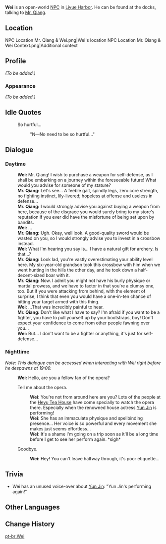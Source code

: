 {{Meta
<!-- Remove this template after adding the missing info -->
|missing_NPC_profile  = yes
}}
{{About|the NPC|a disambiguation|Wei (NPC)}}
{{Character Infobox
|image            = NPC Wei.png
|type             = Open-World NPC
|region           = Liyue
|location         = Liyue
}}
'''Wei''' {{Lang|zh=阿伟|zh_rm=Āwěi}} is an open-world [[NPC]] in [[Liyue Harbor]]. He can be found at the docks, talking to [[Mr. Qiang]].

==Location==
<gallery>
NPC Location Mr. Qiang & Wei.png|Wei's location
NPC Location Mr. Qiang & Wei Context.png|Additional context
</gallery>

==Profile==
<!-- detailed story/lore information goes here -->
''(To be added.)''

===Appearance===
''(To be added.)''

==Idle Quotes==
{{Dialogue Start}}
: {{DIcon|Idle}} So hurtful...
:: {{A|VO Wei 01.ogg}} "N&mdash;No need to be so hurtful..."
{{Dialogue End}}

==Dialogue==
===Daytime===
{{Dialogue Start}}
:'''Wei:''' Mr. Qiang! I wish to purchase a weapon for self-defense, as I shall be embarking on a journey within the foreseeable future! What would you advise for someone of my stature?
:'''Mr. Qiang:''' Let's see... A feeble gait, spindly legs, zero core strength, no fighting instinct, lily-livered; hopeless at offense and useless in defense...
:'''Mr. Qiang:''' I would strongly advise you against buying a weapon from here, because of the disgrace you would surely bring to my store's reputation if you ever did have the misfortune of being set upon by bandits.
:'''Wei:''' ...
:'''Mr. Qiang:''' Ugh. Okay, well look. A good-quality sword would be wasted on you, so I would strongly advise you to invest in a crossbow instead.
:'''Wei:''' What I'm hearing you say is... I have a natural gift for archery. Is that...?
:'''Mr. Qiang:''' Look lad, you're vastly overestimating your ability level here. My six-year-old grandson took this crossbow with him when we went hunting in the hills the other day, and he took down a half-decent-sized boar with it.
:'''Mr. Qiang:''' Now. I admit you might not have his burly physique or martial prowess, and we have to factor in that you're a clumsy one, too. But if you were attacking from behind, with the element of surprise, I think that even you would have a one-in-ten chance of hitting your target armed with this thing.
:'''Wei:''' ...That was incredibly painful to hear.
:'''Mr. Qiang:''' Don't like what I have to say? I'm afraid if you want to be a fighter, you have to pull yourself up by your bootstraps, boy! Don't expect your confidence to come from other people fawning over you...
:'''Wei:''' But... I don't want to be a fighter or anything, it's just for self-defense...
{{Dialogue End}}

===Nighttime===
''Note: This dialogue can be accessed when interacting with Wei right before he despawns at 19:00.''
{{Dialogue Start}}
:'''Wei:''' Hello, are you a fellow fan of the opera?
:{{DIcon}} Tell me about the opera.
::'''Wei:''' You're not from around here are you? Lots of the people at the [[Heyu Tea House]] have come specially to watch the opera there. Especially when the renowned house actress [[Yun Jin]] is performing!
::'''Wei:''' She has an immaculate physique and spellbinding presence... Her voice is so powerful and every movement she makes just seems effortless...
::'''Wei:''' It's a shame I'm going on a trip soon as it'll be a long time before I get to see her perform again. *sigh*
:{{DIcon}} Goodbye.
::'''Wei:''' Hey! You can't leave halfway through, it's poor etiquette...
{{Dialogue End}}

==Trivia==
* Wei has an unused voice-over about [[Yun Jin]]: {{A|VO Wei 02.ogg}} "Yun Jin's performing again!"

==Other Languages==
{{Other Languages
|default_hidden = 1
|en      = Wei
|zhs     = 阿伟
|zhs_rm  = Āwěi
|zht     = 阿偉
|zht_rm  = Āwěi
|ja      = 阿偉
|ja_rm   = Ai{{Assumed}}
|ko      = 웨이
|ko_rm   = We'i
|es      = Bigotes
|fr      = Wei
|ru      = Вэй
|th      = Wei
|vi      = Wei
|de      = Wei
|id      = Wei
|pt      = Wei
|tr      = Wei
|it      = Wei
}}

==Change History==
{{Change History|1.0}}

[[pt-br:Wei]]
